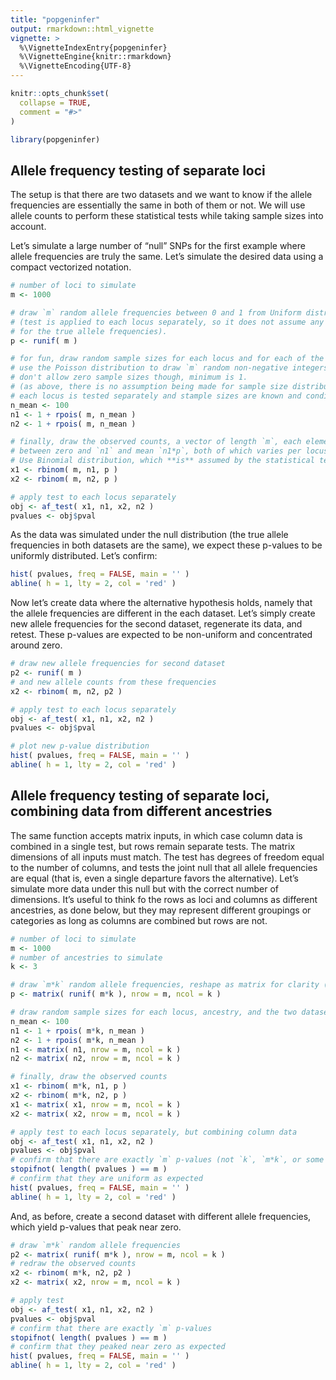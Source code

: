 ```yaml
---
title: "popgeninfer"
output: rmarkdown::html_vignette
vignette: >
  %\VignetteIndexEntry{popgeninfer}
  %\VignetteEngine{knitr::rmarkdown}
  %\VignetteEncoding{UTF-8}
---
```


```r
knitr::opts_chunk$set(
  collapse = TRUE,
  comment = "#>"
)
```

```r
library(popgeninfer)
```

## Allele frequency testing of separate loci

The setup is that there are two datasets and we want to know if the allele frequencies are essentially the same in both of them or not.
We will use allele counts to perform these statistical tests while taking sample sizes into account.

Let's simulate a large number of "null" SNPs for the first example where allele frequencies are truly the same.
Let's simulate the desired data using a compact vectorized notation.
```r
# number of loci to simulate
m <- 1000

# draw `m` random allele frequencies between 0 and 1 from Uniform distribution.
# (test is applied to each locus separately, so it does not assume any particular distribution
# for the true allele frequencies).
p <- runif( m )

# for fun, draw random sample sizes for each locus and for each of the two datasets.
# use the Poisson distribution to draw `m` random non-negative integers with mean `n_mean`.
# don't allow zero sample sizes though, minimum is 1.
# (as above, there is no assumption being made for sample size distributions,
# each locus is tested separately and stample sizes are known and conditioned upon.)
n_mean <- 100
n1 <- 1 + rpois( m, n_mean )
n2 <- 1 + rpois( m, n_mean )

# finally, draw the observed counts, a vector of length `m`, each element a count
# between zero and `n1` and mean `n1*p`, both of which varies per locus.
# Use Binomial distribution, which **is** assumed by the statistical test.
x1 <- rbinom( m, n1, p )
x2 <- rbinom( m, n2, p )

# apply test to each locus separately
obj <- af_test( x1, n1, x2, n2 )
pvalues <- obj$pval
```

As the data was simulated under the null distribution (the true allele frequencies in both datasets are the same), we expect these p-values to be uniformly distributed.
Let's confirm:
```r
hist( pvalues, freq = FALSE, main = '' )
abline( h = 1, lty = 2, col = 'red' )
```

Now let's create data where the alternative hypothesis holds, namely that the allele frequencies are different in the each dataset.
Let's simply create new allele frequencies for the second dataset, regenerate its data, and retest.
These p-values are expected to be non-uniform and concentrated around zero.
```r
# draw new allele frequencies for second dataset
p2 <- runif( m )
# and new allele counts from these frequencies
x2 <- rbinom( m, n2, p2 )

# apply test to each locus separately
obj <- af_test( x1, n1, x2, n2 )
pvalues <- obj$pval

# plot new p-value distribution
hist( pvalues, freq = FALSE, main = '' )
abline( h = 1, lty = 2, col = 'red' )
```

## Allele frequency testing of separate loci, combining data from different ancestries

The same function accepts matrix inputs, in which case column data is combined in a single test, but rows remain separate tests.
The matrix dimensions of all inputs must match.
The test has degrees of freedom equal to the number of columns, and tests the joint null that all allele frequencies are equal (that is, even a single departure favors the alternative).
Let's simulate more data under this null but with the correct number of dimensions.
It's useful to think fo the rows as loci and columns as different ancestries, as done below, but they may represent different groupings or categories as long as columns are combined but rows are not.
```r
# number of loci to simulate
m <- 1000
# number of ancestries to simulate
k <- 3

# draw `m*k` random allele frequencies, reshape as matrix for clarity (code works anyway)
p <- matrix( runif( m*k ), nrow = m, ncol = k )

# draw random sample sizes for each locus, ancestry, and the two datasets, as before.
n_mean <- 100
n1 <- 1 + rpois( m*k, n_mean )
n2 <- 1 + rpois( m*k, n_mean )
n1 <- matrix( n1, nrow = m, ncol = k )
n2 <- matrix( n2, nrow = m, ncol = k )

# finally, draw the observed counts
x1 <- rbinom( m*k, n1, p )
x2 <- rbinom( m*k, n2, p )
x1 <- matrix( x1, nrow = m, ncol = k )
x2 <- matrix( x2, nrow = m, ncol = k )

# apply test to each locus separately, but combining column data
obj <- af_test( x1, n1, x2, n2 )
pvalues <- obj$pval
# confirm that there are exactly `m` p-values (not `k`, `m*k`, or some other number)
stopifnot( length( pvalues ) == m )
# confirm that they are uniform as expected
hist( pvalues, freq = FALSE, main = '' )
abline( h = 1, lty = 2, col = 'red' )
```

And, as before, create a second dataset with different allele frequencies, which yield p-values that peak near zero.
```r
# draw `m*k` random allele frequencies
p2 <- matrix( runif( m*k ), nrow = m, ncol = k )
# redraw the observed counts
x2 <- rbinom( m*k, n2, p2 )
x2 <- matrix( x2, nrow = m, ncol = k )

# apply test
obj <- af_test( x1, n1, x2, n2 )
pvalues <- obj$pval
# confirm that there are exactly `m` p-values
stopifnot( length( pvalues ) == m )
# confirm that they peaked near zero as expected
hist( pvalues, freq = FALSE, main = '' )
abline( h = 1, lty = 2, col = 'red' )
```
